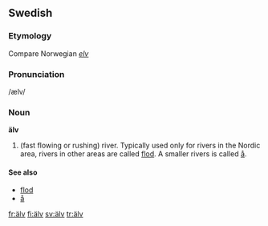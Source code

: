 {{see|alv}}
==Swedish==

===Etymology===
Compare Norwegian ''[[elv]]''

===Pronunciation===
/ælv/

===Noun===
{{sv-noun-reg-ar}}
'''älv''' {{c}}

# (fast flowing or rushing) river. Typically used only for rivers in the Nordic area, rivers in other areas are called [[flod]]. A smaller rivers is called [[å]].

====See also====
*[[flod]]
*[[å]]

[[fr:älv]]
[[fi:älv]]
[[sv:älv]]
[[tr:älv]]
